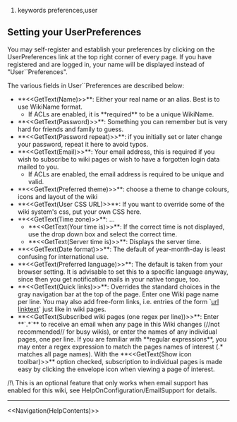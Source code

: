 #keywords preferences,user
== Setting your UserPreferences ==
You may self-register and establish your preferences by clicking on the UserPreferences link at the top right corner of every page.  If you have registered and are logged in, your name will be displayed instead of "User``Preferences".

The various fields in User``Preferences are described below:

* **<<GetText(Name)>>**: Either your real name or an alias. Best is to use WikiName format.
** If ACLs are enabled, it is **required** to be a unique WikiName.
* **<<GetText(Password)>>**: Something you can remember but is very hard for friends and family to guess.
* **<<GetText(Password repeat)>>**: if you initially set or later change your password, repeat it here to avoid typos.
* **<<GetText(Email)>>**: Your email address, this is required if you wish to subscribe to wiki pages or wish to have a forgotten login data mailed to you.
** If ACLs are enabled, the email address is required to be unique and valid.
* **<<GetText(Preferred theme)>>**: choose a theme to change colours, icons and layout of the wiki
* **<<GetText(User CSS URL)>>**: If you want to override some of the wiki system's css, put your own CSS here.
* **<<GetText(Time zone)>>**: ...
** **<<GetText(Your time is)>>**: If the correct time is not displayed, use the drop down box and select the correct time.
** **<<GetText(Server time is)>>**: Displays the server time.
* **<<GetText(Date format)>>**: The default of year-month-day is least confusing for international use.
* **<<GetText(Preferred language)>>**: The default is taken from your browser setting. It is advisable to set this to a specific language anyway, since then you get notification mails in your native tongue, too.
* **<<GetText(Quick links)>>**: Overrides the standard choices in the gray navigation bar at the top of the page.  Enter one Wiki page name per line. You may also add free-form links, i.e. entries of the form `[[url linktext]]` just like in wiki pages.
* **<<GetText(Subscribed wiki pages (one regex per line))>>**: Enter **`.*`** to receive an email when any page in this Wiki changes (//not recommended// for busy wikis), or enter the names of any individual pages, one per line.  If you are familiar with **regular expressions**, you may enter a regex expression to match the pages names of interest (.* matches all page names). With the **<<GetText(Show icon toolbar)>>** option checked, subscription to individual pages is made easy by clicking the envelope icon when viewing a page of interest.

/!\ This is an optional feature that only works when email support has enabled for this wiki, see HelpOnConfiguration/EmailSupport for details.
----
<<Navigation(HelpContents)>>
